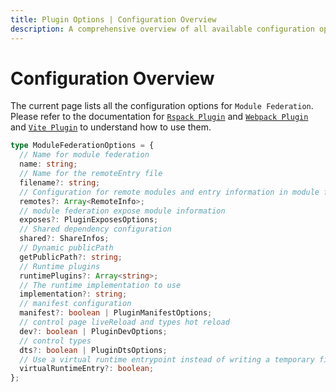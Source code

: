 ```yaml
---
title: Plugin Options | Configuration Overview
description: A comprehensive overview of all available configuration options for the Module Federation plugin.
---
```


# Configuration Overview

The current page lists all the configuration options for `Module Federation`. Please refer to the documentation for [`Rspack Plugin`](../guide/basic/rspack) and [`Webpack Plugin`](../guide/basic/webpack) and [`Vite Plugin`](../guide/basic/vite) to understand how to use them.

```ts
type ModuleFederationOptions = {
  // Name for module federation
  name: string;
  // Name for the remoteEntry file
  filename?: string;
  // Configuration for remote modules and entry information in module federation
  remotes?: Array<RemoteInfo>;
  // module federation expose module information
  exposes?: PluginExposesOptions;
  // Shared dependency configuration
  shared?: ShareInfos;
  // Dynamic publicPath
  getPublicPath?: string;
  // Runtime plugins
  runtimePlugins?: Array<string>;
  // The runtime implementation to use
  implementation?: string;
  // manifest configuration
  manifest?: boolean | PluginManifestOptions;
  // control page liveReload and types hot reload
  dev?: boolean | PluginDevOptions;
  // control types
  dts?: boolean | PluginDtsOptions;
  // Use a virtual runtime entrypoint instead of writing a temporary file to disk
  virtualRuntimeEntry?: boolean;
};
```
